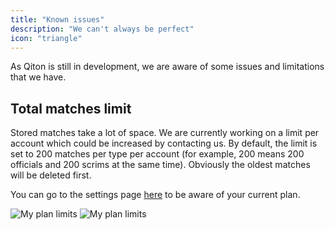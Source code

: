 ```yaml
---
title: "Known issues"
description: "We can't always be perfect"
icon: "triangle"
---
```


As Qiton is still in development, we are aware of some issues and limitations that we have.

## Total matches limit

Stored matches take a lot of space. We are currently working on a limit per account which could be increased by contacting us.
By default, the limit is set to 200 matches per type per account (for example, 200 means 200 officials and 200 scrims at the same time).
Obviously the oldest matches will be deleted first.

You can go to the settings page [here](https://qiton.app/settings) to be aware of your current plan.
<Frame>
    <img
        className="block dark:hidden"
        src="./images/known-issues/plan.png"
        alt="My plan limits"
    />
    <img
        className="hidden dark:block"
        src="./images/known-issues/plan.png"
        alt="My plan limits"
    />
</Frame>
